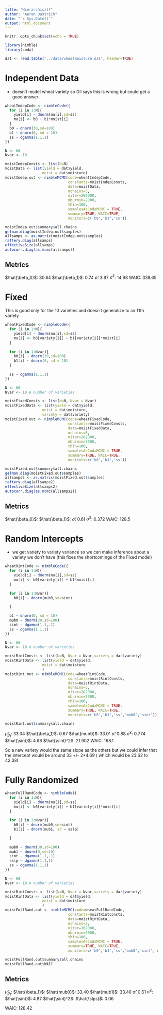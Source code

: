 ```yaml
---
title: "Hierarchical?"
author: "Aaron Oustrich"
date: "`r Sys.Date()`"
output: html_document
---
```


```r
knitr::opts_chunk$set(echo = TRUE)

library(nimble)
library(coda)

dat <- read.table("../data/wheatmoisture.dat", header=TRUE)
```

# Independent Data

- doesn't model wheat variety so Gil says this is wrong but could get a good answer

```r
wheatIndepCode <- nimbleCode({
  for (i in 1:N){
    yield[i] ~ dnorm(mu[i],sd=ss)
    mu[i] <- b0 + b1*moist[i] 
  }
  b0 ~ dnorm(30,sd=100)
  b1 ~ dnorm(0, sd = 10)
  ss ~ dgamma(1.1,1)
})

N <- 60
Nvar <- 10

moistIndepConsts <- list(N=N)
moistData <- list(yield = dat$yield, 
                 moist = dat$moisture)
moistIndep.out <- nimbleMCMC(code=wheatIndepCode,
                             constants=moistIndepConsts,
                             data=moistData,
                             nchains=5,
                             niter=202000,
                             nburnin=2000,
                             thin=100,
                             samplesAsCodaMCMC = TRUE,
                             summary=TRUE, WAIC=TRUE,
                             monitors=c('b0','b1','ss'))
```

```r
moistIndep.out$summary$all.chains
gelman.diag(moistIndep.out$samples)
allsamps <- as.matrix(moistIndep.out$samples)
raftery.diag(allsamps)
effectiveSize(allsamps)
autocorr.diag(as.mcmc(allsamps))
```

## Metrics
$\hat{\beta_0}$: 30.64
$\hat{\beta_1}$: 0.74
$\hat{\sigma}$: 3.87
$\hat{\sigma}^2$: 14.98
WAIC: 338.65

# Fixed

This is good only for the 10 varieties and doesn't generalize to an 11th variety
```r
wheatFixedCode <- nimbleCode({
  for (i in 1:N){
    yield[i] ~ dnorm(mu[i],sd=ss)
    mu[i] <- b0[variety[i]] + b1[variety[i]]*moist[i]
  }
  
  for (i in 1:Nvar){
    b0[i] ~ dnorm(30,sd=100)
    b1[i] ~ dnorm(0, sd = 10)
  }
  
  ss ~ dgamma(1.1,1)
})

N <- 60
Nvar <- 10 # number of varieties

moistFixedConsts <- list(N=N, Nvar = Nvar)
moistFixedData <- list(yield = dat$yield, 
                 moist = dat$moisture,
                 variety = dat$variety)
moistFixed.out <- nimbleMCMC(code=wheatFixedCode,
                             constants=moistFixedConsts,
                             data=moistFixedData,
                             nchains=5,
                             niter=202000,
                             nburnin=2000,
                             thin=100,
                             samplesAsCodaMCMC = TRUE,
                             summary=TRUE, WAIC=TRUE,
                             monitors=c('b0','b1','ss'))
```


```r
moistFixed.out$summary$all.chains
gelman.diag(moistFixed.out$samples)
allsamps2 <- as.matrix(moistFixed.out$samples)
raftery.diag(allsamps2)
effectiveSize(allsamps2)
autocorr.diag(as.mcmc(allsamps2))
```

## Metrics

$\hat{\beta_0}$: 
$\hat{\beta_1}$: 
$\hat{\sigma}$: 0.61
$\hat{\sigma}^2$: 0.372
WAIC: 128.5

# Random Intercepts

- we get variety to variety variance so we can make inference about a variety we don't have (this fixes the shortcomings of the Fixed model)
```r
wheatRintCode <- nimbleCode({
  for (i in 1:N){
    yield[i] ~ dnorm(mu[i],sd=ss)
    mu[i] <- b0[variety[i]] + b1*moist[i]
  }
  
  for (i in 1:Nvar){
    b0[i] ~ dnorm(mub0,sd=sint)

  }
  
  b1 ~ dnorm(0, sd = 10)
  mub0 ~ dnorm(30,sd=100)
  sint ~ dgamma(1.1,.1)
  ss ~ dgamma(1.1,1)
})

N <- 60
Nvar <- 10 # number of varieties

moistRintConsts <- list(N=N, Nvar = Nvar,variety = dat$variety)
moistRintData <- list(yield = dat$yield, 
                 moist = dat$moisture
                 )
moistRint.out <- nimbleMCMC(code=wheatRintCode,
                             constants=moistRintConsts,
                             data=moistRintData,
                             nchains=5,
                             niter=202000,
                             nburnin=2000,
                             thin=100,
                             samplesAsCodaMCMC = TRUE,
                             summary=TRUE, WAIC=TRUE,
                             monitors=c('b0','b1','ss','mub0','sint'))

moistRint.out$summary$all.chains
```

$\hat{\mu}_{\beta_1}$: 33.04
$\hat{\beta_1}$: 0.67
$\hat{mub0}$:  33.01
$\hat{\sigma}$: 0.88
$\hat{\sigma}^2$: 0.774
$\hat{\sint}$: 4.68
$\hat{\sint}^2$: 21.902
WAIC: 168.1

So a new variety would the same slope as the others but we could infer that the intercept would be around 33 +/- 2*4.69 ( which would be 23.62 to 42.38)

# Fully Randomized
```r
wheatFullRandCode <- nimbleCode({
  for (i in 1:N){
    yield[i] ~ dnorm(mu[i],sd=ss)
    mu[i] <- b0[variety[i]] + b1[variety[i]]*moist[i]
  }
  
  for (i in 1:Nvar){
    b0[i] ~ dnorm(mub0,sd=sint)
    b1[i] ~ dnorm(mub1, sd = sslp)

  }
  
  mub0 ~ dnorm(30,sd=100)
  mub1 ~ dnorm(0,sd=10)
  sint ~ dgamma(1.1,.1)
  sslp ~ dgamma(1.1,1)
  ss ~ dgamma(1.1,1)
})

N <- 60
Nvar <- 10 # number of varieties

moistRintConsts <- list(N=N, Nvar = Nvar,variety = dat$variety)
moistRintData <- list(yield = dat$yield, 
                 moist = dat$moisture
                 )
moistFullRand.out <- nimbleMCMC(code=wheatFullRandCode,
                             constants=moistRintConsts,
                             data=moistRintData,
                             nchains=5,
                             niter=202000,
                             nburnin=2000,
                             thin=100,
                             samplesAsCodaMCMC = TRUE,
                             summary=TRUE, WAIC=TRUE,
                             monitors=c('b0','b1','ss','mub0','sint','mub1','sslp'))

moistFullRand.out$summary$all.chains
moistFullRand.out$WAIC
```

## Metrics
$\hat{\mu}_{\beta_1}$:
$\hat{\beta_1}$: 
$\hat{mub0}$:  33.40
$\hat{mub1}$:  33.40
$\hat{\sigma}$: 0.61
$\hat{\sigma}^2$: 
$\hat{\sint}$: 4.87
$\hat{\sint}^2$: 
$\hat{\slps}$: 0.06

WAIC: 128.42
